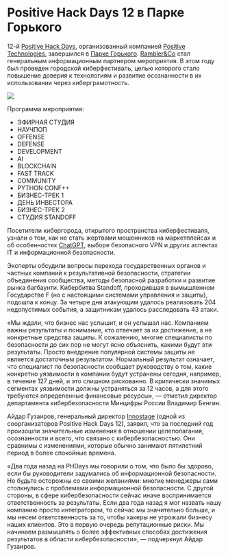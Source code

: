 # Positive Hack Days 12 в Парке Горького

12-й [Positive Hack Days](https://www.ptsecurity.com/ru-ru/events/phdays/), организованный компанией [Positive Technologies](https://www.ptsecurity.com/ru-ru/), завершился в [Парке Горького](https://www.park-gorkogo.com/). [Rambler&Co](https://www.rambler-co.ru/) стал генеральным информационным партнером мероприятия. В этом году был проведен городской киберфестиваль, целью которого стало повышение доверия к технологиям и развитие осознанности в их использовании через киберграмотность.

![]([data:image/svg+xml,%3csvg%20xmlns=%27http://www.w3.org/2000/svg%27%20version=%271.1%27%20width=%27488%27%20height=%27324%27/%3e)

Программа мероприятия:

- ЭФИРНАЯ СТУДИЯ
- НАУЧПОП
- OFFENSE
- DEFENSE
- DEVELOPMENT
- AI
- BLOCKCHAIN
- FAST TRACK
- COMMUNITY
- PYTHON CONF++
- БИЗНЕС-ТРЕК 1
- ДЕНЬ ИНВЕСТОРА
- БИЗНЕС-ТРЕК 2
- СТУДИЯ STANDOFF

Посетители кибергорода, открытого пространства киберфестиваля, узнали о том, как не стать жертвами мошенников на маркетплейсах и об особенностях [ChatGPT](https://www.openai.com/), выборе безопасного VPN и других аспектах IT и информационной безопасности.

Эксперты обсудили вопросы перехода государственных органов и частных компаний к результативной безопасности, стратегии объединения сообщества, методы безопасной разработки и развитие рынка багбаунти. Кибербитва Standoff, проходившая в вымышленном Государстве F (но с настоящими системами управления и защиты), подошла к концу. За четыре дня атакующим удалось реализовать 204 недопустимых события, а защитникам удалось расследовать 43 атаки.

«Мы ждали, что бизнес нас услышит, и он услышал нас. Компаниям важны результаты и понимание, кто отвечает за их достижение, а не конкретные средства защиты. К сожалению, многие специалисты по безопасности до сих пор не могут ясно объяснить, какими будут эти результаты. Просто внедрение популярной системы защиты не является достаточным результатом. Нормальный результат означает, что специалист по безопасности сообщает руководству о том, какие конкретно уязвимости в компании будут устранены сегодня, например, в течение 127 дней, и это слишком рискованно. В критически значимых сегментах уязвимости должны устраняться за 12 часов, а для этого требуются определенные финансовые ресурсы», --- отметил директор департамента кибербезопасности Минцифры России Владимир Бенгин.

Айдар Гузаиров, генеральный директор [Innostage](https://innostage.ru/) (одной из соорганизаторов Positive Hack Days 12), заявил, что за последний год произошли значительные изменения в отношении целеполагания, осознанности и всего, что связано с кибербезопасностью. Они сравнимы с изменениями, которые обычно занимают пятилетний период в более спокойные времена.

«Два года назад на PHDays мы говорили о том, что было бы здорово, если бы руководители задумались об информационной безопасности. Но будьте осторожны со своими желаниями: многие менеджеры сами столкнулись с проблемами информационной безопасности. С другой стороны, в сфере кибербезопасности сейчас иначе воспринимается ответственность за результаты. Если два года назад я мог назвать нашу компанию просто интегратором, то сейчас мы значительно больше, и мы несем ответственность за то, чтобы хакеры не угрожали бизнесу наших клиентов. Это в первую очередь репутационные риски. Мы начинаем размышлять о более эффективных способах достижения результатов в области кибербезопасности», --- подчеркнул Айдар Гузаиров.
